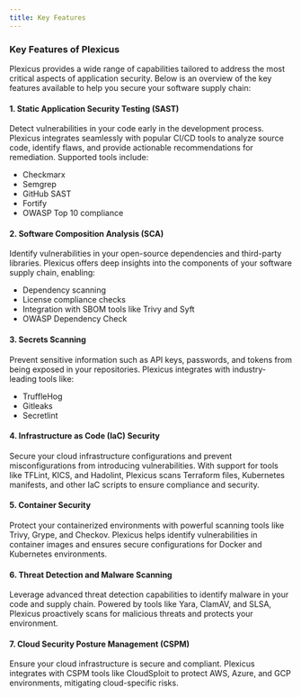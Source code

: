 ```yaml
---
title: Key Features
---
```


### Key Features of Plexicus

Plexicus provides a wide range of capabilities tailored to address the most critical aspects of application security. Below is an overview of the key features available to help you secure your software supply chain:

#### 1. **Static Application Security Testing (SAST)**

Detect vulnerabilities in your code early in the development process. Plexicus integrates seamlessly with popular CI/CD tools to analyze source code, identify flaws, and provide actionable recommendations for remediation. Supported tools include:

- Checkmarx
- Semgrep
- GitHub SAST
- Fortify
- OWASP Top 10 compliance

#### 2. **Software Composition Analysis (SCA)**

Identify vulnerabilities in your open-source dependencies and third-party libraries. Plexicus offers deep insights into the components of your software supply chain, enabling:

- Dependency scanning
- License compliance checks
- Integration with SBOM tools like Trivy and Syft
- OWASP Dependency Check

#### 3. **Secrets Scanning**

Prevent sensitive information such as API keys, passwords, and tokens from being exposed in your repositories. Plexicus integrates with industry-leading tools like:

- TruffleHog
- Gitleaks
- Secretlint

#### 4. **Infrastructure as Code (IaC) Security**

Secure your cloud infrastructure configurations and prevent misconfigurations from introducing vulnerabilities. With support for tools like TFLint, KICS, and Hadolint, Plexicus scans Terraform files, Kubernetes manifests, and other IaC scripts to ensure compliance and security.

#### 5. **Container Security**

Protect your containerized environments with powerful scanning tools like Trivy, Grype, and Checkov. Plexicus helps identify vulnerabilities in container images and ensures secure configurations for Docker and Kubernetes environments.

#### 6. **Threat Detection and Malware Scanning**

Leverage advanced threat detection capabilities to identify malware in your code and supply chain. Powered by tools like Yara, ClamAV, and SLSA, Plexicus proactively scans for malicious threats and protects your environment.

#### 7. **Cloud Security Posture Management (CSPM)**

Ensure your cloud infrastructure is secure and compliant. Plexicus integrates with CSPM tools like CloudSploit to protect AWS, Azure, and GCP environments, mitigating cloud-specific risks.
